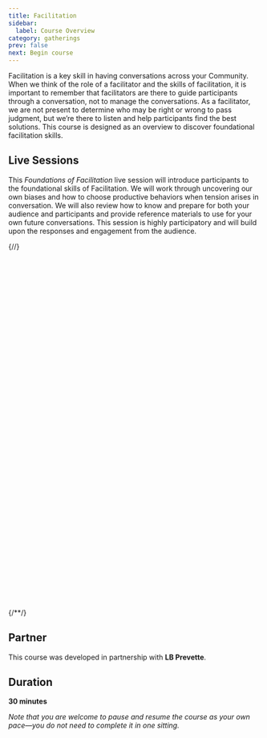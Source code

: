 ```yaml
---
title: Facilitation
sidebar:
  label: Course Overview
category: gatherings
prev: false
next: Begin course
---
```


Facilitation is a key skill in having conversations across your Community. When we think of the role of a facilitator and the skills of facilitation, it is important to remember that facilitators are there to guide participants through a conversation, not to manage the conversations. As a facilitator, we are not present to determine who may be right or wrong to pass judgment, but we’re there to listen and help participants find the best solutions. This course is designed as an overview to discover foundational facilitation skills.

## Live Sessions

This _Foundations of Facilitation_ live session will introduce participants to the foundational skills of Facilitation. We will work through uncovering our own biases and how to choose productive behaviors when tension arises in conversation. We will also review how to know and prepare for both your audience and participants and provide reference materials to use for your own future conversations. This session is highly participatory and will build upon the responses and engagement from the audience.

{/*<!-- Calendly inline widget begin -->*/}
<div class="calendly-inline-widget" data-url="https://calendly.com/weave-facilitation-workshop?hide_event_type_details=1&hide_gdpr_banner=1" style="min-width:320px;height:700px;"></div>
<script type="text/javascript" src="https://assets.calendly.com/assets/external/widget.js" async></script>
{/*<!-- Calendly inline widget end -->*/}

## Partner

This course was developed in partnership with **LB Prevette**.

## Duration

**30 minutes**

_Note that you are welcome to pause and resume the course as your own pace—you do not need to complete it in one sitting._
